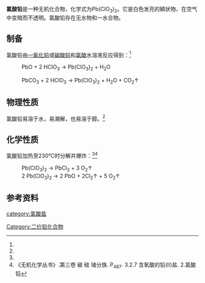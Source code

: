 {{chembox
| verifiedrevid = 
|   Name = 氯酸铅
| ImageFileL1 = Pb2+.svg
| ImageSizeL1 = 56px
| ImageFileR1 = Chlorat-Ion.svg
| ImageFile= Chlorat-Ion.svg
| ImageSize = 141px 
| ImageSizeR1 = 141px
|   ImageName = 
|   OtherNames = 氯酸亚铅
| Section1 = {{Chembox Identifiers
|   ChemSpiderID_Ref = {{chemspidercite|correct|chemspider}}
| ChemSpiderID = 
| PubChem =
| InChI =
| InChIKey =
| SMILES = [Pb+2].[O-]Cl(=O)=O.[O-]Cl(=O)=O
| StdInChI_Ref = {{stdinchicite|correct|chemspider}}
| StdInChI =
| StdInChIKey_Ref = {{stdinchicite|correct|chemspider}}
| StdInChIKey = 
| CASNo = 10294-47-0
| CASNo_Ref = {{cascite|correct|CAS}}
  }}
| Section2 = {{Chembox Properties
|   Formula = Pb(ClO<sub>3</sub>)<sub>2</sub>
|   MolarMass = 374.116
|   Appearance = 白色固体
|   Density = 4.037g/cm<sup>3</sup><ref name=wj />
|   MeltingPt = 
|   BoilingPt = 
|   Solvent = 
|   SolubleOther = 151g/100mL水(18℃)<ref name=bj>《无机化合物的性质表解》.商务出版社.1957年.P<sub>59</sub>. 氯酸铅</ref>
  }}
| Section7 = {{Chembox Hazards
|  EUHazardSymbol =
|  RPhrases =
|  SPhrases =
|  FlashPt = 
|  pKa = 
|  pKb = 
|  EUClass =
|  EUIndex = 
|  MainHazards = 
|  NFPA-H = 
|  NFPA-F = 
|  NFPA-R = 
|  NFPA-O = 
|  RSPhrases = 
|  Autoignition = 
|  ExploLimits = 
|  PEL = 
  }}
| Section8 = {{Chembox Related
|   Function = 
|   OtherFunctn = 
|   OtherCpds = [[高氯酸铅|高氯酸铅]]
  }}
}}
'''氯酸铅'''是一种无机化合物，化学式为Pb(ClO<sub>3</sub>)<sub>2</sub>。它是白色发亮的鳞状物，在空气中变暗而不透明。氯酸铅存在无水物和一水合物。
==制备==
氯酸铅由[[一氧化铅|一氧化铅]]或[[碳酸铅|碳酸铅]]和[[氯酸|氯酸]]水溶液反应得到：<ref name=wj />
: PbO + 2 HClO<sub>3</sub> → Pb(ClO<sub>3</sub>)<sub>2</sub> + H<sub>2</sub>O

: PbCO<sub>3</sub> + 2 HClO<sub>3</sub> → Pb(ClO<sub>3</sub>)<sub>2</sub> + H<sub>2</sub>O + CO<sub>2</sub>↑

==物理性质==
氯酸铅易溶于水，易潮解，也易溶于醇。<ref name=bj />
==化学性质==
氯酸铅加热至230℃时分解并爆炸：<ref name=bj /><ref name=wj>《无机化学丛书》.第三卷 碳 硅 锗分族. P<sub>487</sub>. 3.2.7 含氧酸的铅(II)盐. 2.氯酸铅</ref>
: Pb(ClO<sub>3</sub>)<sub>2</sub> → PbCl<sub>2</sub> + 3 O<sub>2</sub>↑
: 2 Pb(ClO<sub>3</sub>)<sub>2</sub> → 2 PbO + 2Cl<sub>2</sub>↑ + 5 O<sub>2</sub>↑
==参考资料==
{{reflist}}

{{氯酸盐}}

[[category:氯酸盐|category:氯酸盐]]
[[Category:二价铅化合物|Category:二价铅化合物]]